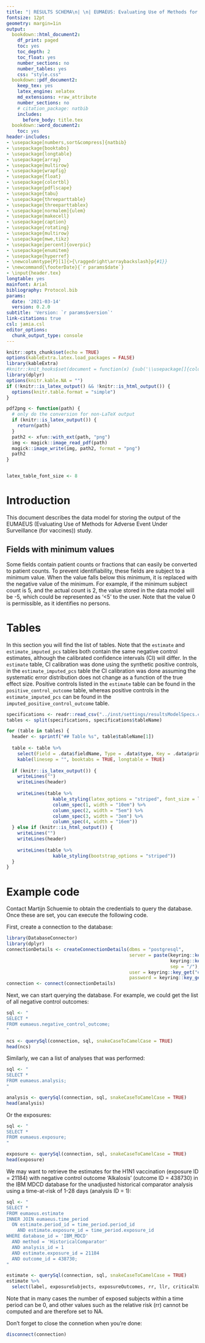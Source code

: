 ```yaml
---
title: "| RESULTS SCHEMA\n| \n| EUMAEUS: Evaluating Use of Methods for Adverse Event Under Surveillance (for vaccines)\n"
fontsize: 12pt
geometry: margin=1in
output:
  bookdown::html_document2:
    df_print: paged
    toc: yes
    toc_depth: 2
    toc_float: yes
    number_sections: no
    number_tables: yes
    css: "style.css"
  bookdown::pdf_document2:
    keep_tex: yes
    latex_engine: xelatex
    md_extensions: +raw_attribute
    number_sections: no
    # citation_package: natbib
    includes:
      before_body: title.tex
  bookdown::word_document2:
    toc: yes
header-includes:
- \usepackage[numbers,sort&compress]{natbib}
- \usepackage{booktabs}
- \usepackage{longtable}
- \usepackage{array}
- \usepackage{multirow}
- \usepackage{wrapfig}
- \usepackage{float}
- \usepackage{colortbl}
- \usepackage{pdflscape}
- \usepackage{tabu}
- \usepackage{threeparttable}
- \usepackage{threeparttablex}
- \usepackage[normalem]{ulem}
- \usepackage{makecell}
- \usepackage{caption}
- \usepackage{rotating}
- \usepackage{multirow}
- \usepackage{mwe,tikz}
- \usepackage[percent]{overpic}
- \usepackage{enumitem}
- \usepackage{hyperref}
- \newcolumntype{P}[1]{>{\raggedright\arraybackslash}p{#1}}
- \newcommand{\footerDate}{`r params$date`}
- \input{header.tex}
longtable: yes
mainfont: Arial
bibliography: Protocol.bib
params:
  date: '2021-03-14'
  version: 0.2.0
subtitle: 'Version: `r params$version`'
link-citations: true
csl: jamia.csl
editor_options: 
  chunk_output_type: console
---
```


```r
knitr::opts_chunk$set(echo = TRUE)
options(kableExtra.latex.load_packages = FALSE)
library(kableExtra)
#knitr::knit_hooks$set(document = function(x) {sub('\\usepackage[]{color}', '\\usepackage[table]{xcolor}', x, fixed = TRUE)})
library(dplyr)
options(knitr.kable.NA = "")
if (!knitr::is_latex_output() && !knitr::is_html_output()) {
  options(knitr.table.format = "simple")
}

pdf2png <- function(path) {
  # only do the conversion for non-LaTeX output
  if (knitr::is_latex_output()) {
    return(path)
  }
  path2 <- xfun::with_ext(path, "png")
  img <- magick::image_read_pdf(path)
  magick::image_write(img, path2, format = "png")
  path2
}


latex_table_font_size <- 8
```

# Introduction

This document describes the data model for storing the output of the EUMAEUS (Evaluating Use of Methods for Adverse Event Under Surveillance (for vaccines)) study. 

## Fields with minimum values

Some fields contain patient counts or fractions that can easily be converted to patient counts. 
To prevent identifiability, these fields are subject to a minimum value. 
When the value falls below this minimum, it is replaced with the negative value of the minimum. 
For example, if the minimum subject count is 5, and the actual count is 2, the value stored in the data model will be -5, which could be represented as '\<5' to the user. 
Note that the value 0 is permissible, as it identifies no persons.

# Tables

In this section you will find the list of tables. Note that the `estimate` and `estimate_imputed_pcs` tables both contain the same negative control estimates, although the calibrated confidence intervals (CI) will differ. In the `estimate` table, CI calibration was done using the synthetic positive controls, in the `estimate_imputed_pcs` table the CI calibration was done assuming the systematic error distribution does not change as a function of the true effect size. Positive controls listed in the `estimate` table can be found in the `positive_control_outcome` table, whereas positive controls in the `estimate_imputed_pcs` can be found in the `imputed_positive_control_outcome` table.

```r
specifications <- readr::read_csv("../inst/settings/resultsModelSpecs.csv")
tables <- split(specifications, specifications$tableName)

for (table in tables) {
  header <- sprintf("## Table %s", table$tableName[1])
  
  table <- table %>% 
    select(Field = .data$fieldName, Type = .data$type, Key = .data$primaryKey, Description = .data$description) %>%
    kable(linesep = "", booktabs = TRUE, longtable = TRUE)
  
  if (knitr::is_latex_output()) {    
    writeLines("")
    writeLines(header)
    
    writeLines(table %>% 
                 kable_styling(latex_options = "striped", font_size = latex_table_font_size) %>%
                 column_spec(1, width = "10em") %>%
                 column_spec(2, width = "5em") %>%
                 column_spec(3, width = "3em") %>%
                 column_spec(4, width = "16em"))
  } else if (knitr::is_html_output()) {
    writeLines("")
    writeLines(header)
    
    writeLines(table %>% 
                 kable_styling(bootstrap_options = "striped"))
  } 
}
```

# Example code

Contact Martijn Schuemie to obtain the credentials to query the database. 
Once these are set, you can execute the following code.

First, create a connection to the database:
```r
library(DatabaseConnector)
library(dplyr)
connectionDetails <- createConnectionDetails(dbms = "postgresql",
                                             server = paste(keyring::key_get("eumaeusServer"),
                                                            keyring::key_get("eumaeusDatabase"),
                                                            sep = "/"),
                                             user = keyring::key_get("eumaeusUser"),
                                             password = keyring::key_get("eumaeusPassword"))
connection <- connect(connectionDetails)
```

Next, we can start querying the database. For example, we could get the list of all negative control outcomes:

```r
sql <- "
SELECT *
FROM eumaeus.negative_control_outcome;
"

ncs <- querySql(connection, sql, snakeCaseToCamelCase = TRUE)
head(ncs)
```

Similarly, we can a list of analyses that was performed:

```r
sql <- "
SELECT *
FROM eumaeus.analysis;
"

analysis <- querySql(connection, sql, snakeCaseToCamelCase = TRUE)
head(analysis)
```

Or the exposures:
```r
sql <- "
SELECT *
FROM eumaeus.exposure;
"

exposure <- querySql(connection, sql, snakeCaseToCamelCase = TRUE)
head(exposure)
```

We may want to retrieve the estimates for the H1N1 vaccination (exposure ID = 21184) with negative control outcome 'Alkalosis' (outcome ID = 438730) in the IBM MDCD database for the unadjusted historical comparator analysis using a time-at-risk of 1-28 days (analysis ID = 1):

```r
sql <- "
SELECT *
FROM eumaeus.estimate
INNER JOIN eumaeus.time_period
  ON estimate.period_id = time_period.period_id
    AND estimate.exposure_id = time_period.exposure_id
WHERE database_id = 'IBM_MDCD'
  AND method = 'HistoricalComparator'
  AND analysis_id = 1
  AND estimate.exposure_id = 21184
  AND outcome_id = 438730;
"

estimate <- querySql(connection, sql, snakeCaseToCamelCase = TRUE)
estimate %>%
  select(label, exposureSubjects, exposureOutcomes, rr, llr, criticalValue)
```

Note that in many cases the number of exposed subjects within a time period can be 0, and other values such as the relative risk (rr) cannot be computed and are therefore set to NA. 

Don't forget to close the connetion when you're done:

```r
disconnect(connection)
```

